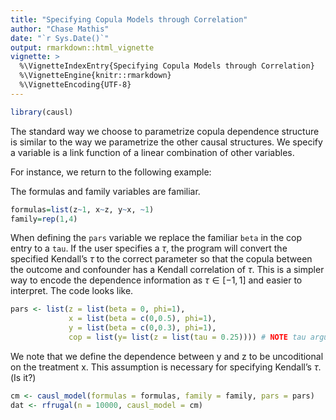 ```yaml
---
title: "Specifying Copula Models through Correlation"
author: "Chase Mathis"
date: "`r Sys.Date()`"
output: rmarkdown::html_vignette
vignette: >
  %\VignetteIndexEntry{Specifying Copula Models through Correlation}
  %\VignetteEngine{knitr::rmarkdown}
  %\VignetteEncoding{UTF-8}
---
```

```r
library(causl)
```

The standard way we choose to parametrize copula dependence structure is 
similar to the way we parametrize the other causal structures. We specify
a variable is a link function of a linear combination of other variables. 

For instance, we return 
to the following example: \begin{align*}
Z &\sim N(0, \; 1)\\
X \mid Z=z &\sim N(0.5\times z, \; 1)\\
Y \mid \operatorname{do}(X=x) &\sim N(0.3\times x, \; 1)
\end{align*}

The formulas and family variables are familiar. 
```r
formulas=list(z~1, x~z, y~x, ~1)
family=rep(1,4)
```

When defining the `pars` variable
we replace the familiar `beta` in the cop entry to a `tau`. If the user specifies
a $\tau$, the program will convert the specified Kendall's $\tau$ to the correct
parameter so that the copula between the outcome and confounder has a 
Kendall correlation of $\tau$. This is a simpler way to encode the dependence information
as $\tau \in [-1,1]$ and easier to interpret. The code looks like.

```r
pars <- list(z = list(beta = 0, phi=1),
             x = list(beta = c(0,0.5), phi=1),
             y = list(beta = c(0,0.3), phi=1),
             cop = list(y= list(z = list(tau = 0.25)))) # NOTE tau argument
```

We note that we define the dependence between y and z to be uncoditional 
on the treatment x. This assumption is necessary for specifying Kendall's $\tau$.
(Is it?)

```r
cm <- causl_model(formulas = formulas, family = family, pars = pars)
dat <- rfrugal(n = 10000, causl_model = cm)
```


